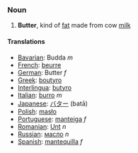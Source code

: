 === Noun ===
#'''Butter''', kind of [[fat]] made from cow [[milk]]

==== Translations ====
*[[Bavarian]]: Budda ''m''
*[[French]]: [[beurre]]
*[[German]]: Butter ''f''
*[[Greek]]: [[boutyro]]
*[[Interlingua]]: [[butyro]]
*[[Italian]]: [[burro]] ''m''
*[[Japanese]]: [[バター]] (batā)
*[[Polish]]: [[masło]]
*[[Portuguese]]: [[manteiga]] ''f''
*[[Romanian]]: [[Unt]] ''n''
*[[Russian]]: [[масло]] ''n''
*[[Spanish]]: [[mantequilla]] ''f''